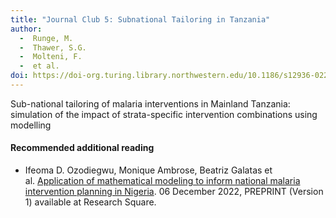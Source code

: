 ```yaml
---
title: "Journal Club 5: Subnational Tailoring in Tanzania"
author: 
  -  Runge, M.
  -  Thawer, S.G.
  -  Molteni, F. 
  -  et al. 
doi: https://doi-org.turing.library.northwestern.edu/10.1186/s12936-022-04099-5
---
```


Sub-national tailoring of malaria interventions in Mainland Tanzania: simulation of the impact of strata-specific intervention combinations using modelling

#### Recommended additional reading

-   Ifeoma D. Ozodiegwu, Monique Ambrose, Beatriz Galatas et al. [Application of mathematical modeling to inform national malaria intervention planning in Nigeria](https://doi.org/10.21203/rs.3.rs-2335288/v1). 06 December 2022, PREPRINT (Version 1) available at Research Square.
